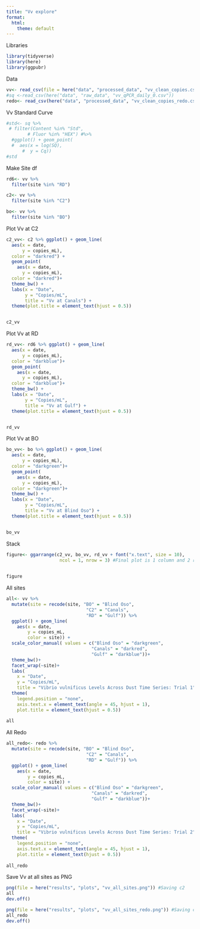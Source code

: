 ```yaml
---
title: "Vv explore"
format:
  html:
    theme: default
---
```


Libraries
```r
library(tidyverse)
library(here)
library(ggpubr)
```

Data
```r
vv<- read_csv(file = here("data", "processed_data", "vv_clean_copies.csv")) 
#sq <-read_csv(here("data", "raw_data", "vv_qPCR_daily_0.csv"))
redo<- read_csv(here("data", "processed_data", "vv_clean_copies_redo.csv"))
```

Vv Standard Curve
```r
#std<- sq %>%
 # filter(Content %in% "Std",
        # Fluor %in% "HEX") #%>%
  #ggplot() + geom_point(
  #  aes(x = log(SQ),
      #  y = Cq))
#std
```


Make Site df
```r
rd6<- vv %>%
  filter(site %in% "RD")

c2<- vv %>%
  filter(site %in% "C2")

bo<- vv %>%
  filter(site %in% "BO")
```

Plot Vv at C2
```r
c2_vv<- c2 %>% ggplot() + geom_line(
  aes(x = date,
      y = copies_mL),
  color = "darkred") +
  geom_point(
    aes(x = date,
      y = copies_mL),
  color = "darkred")+
  theme_bw() +
  labs(x = "Date",
       y = "Copies/mL",
       title = "Vv at Canals") +
  theme(plot.title = element_text(hjust = 0.5))


c2_vv
```

Plot Vv at RD
```r
rd_vv<- rd6 %>% ggplot() + geom_line(
  aes(x = date,
      y = copies_mL),
  color = "darkblue")+
  geom_point(
    aes(x = date,
      y = copies_mL),
  color = "darkblue")+
  theme_bw() +
  labs(x = "Date",
       y = "Copies/mL",
       title = "Vv at Gulf") +
  theme(plot.title = element_text(hjust = 0.5))


rd_vv
```

Plot Vv at BO
```r
bo_vv<- bo %>% ggplot() + geom_line(
  aes(x = date,
      y = copies_mL),
  color = "darkgreen")+
  geom_point(
    aes(x = date,
      y = copies_mL),
  color = "darkgreen")+
  theme_bw() +
  labs(x = "Date",
       y = "Copies/mL",
       title = "Vv at Blind Oso") +
  theme(plot.title = element_text(hjust = 0.5))


bo_vv
```
Stack
```r
figure<- ggarrange(c2_vv, bo_vv, rd_vv + font("x.text", size = 10),
                    ncol = 1, nrow = 3) #Final plot is 1 column and 2 rows 

                
figure
```

All sites
```r
all<- vv %>% 
  mutate(site = recode(site, "BO" = "Blind Oso",
                              "C2" = "Canals",
                              "RD" = "Gulf")) %>%
  ggplot() + geom_line(
    aes(x = date,
        y = copies_mL,
        color = site)) + 
  scale_color_manual( values = c("Blind Oso" = "darkgreen",
                                "Canals" = "darkred",
                                "Gulf" = "darkblue"))+
  theme_bw()+
  facet_wrap(~site)+
  labs(
    x = "Date", 
    y = "Copies/mL",
    title = "Vibrio vulnificus Levels Across Dust Time Series: Trial 1")+
  theme(
    legend.position = "none",
    axis.text.x = element_text(angle = 45, hjust = 1),
    plot.title = element_text(hjust = 0.5)) 
  
all
```
All Redo
```r
all_redo<- redo %>% 
  mutate(site = recode(site, "BO" = "Blind Oso",
                              "C2" = "Canals",
                              "RD" = "Gulf")) %>%
  ggplot() + geom_line(
    aes(x = date,
        y = copies_mL,
        color = site)) + 
  scale_color_manual( values = c("Blind Oso" = "darkgreen",
                                "Canals" = "darkred",
                                "Gulf" = "darkblue"))+
  theme_bw()+
  facet_wrap(~site)+
  labs(
    x = "Date", 
    y = "Copies/mL",
    title = "Vibrio vulnificus Levels Across Dust Time Series: Trial 2")+
  theme(
    legend.position = "none",
    axis.text.x = element_text(angle = 45, hjust = 1),
    plot.title = element_text(hjust = 0.5)) 
  
all_redo
```

Save Vv at all sites as PNG
```r
png(file = here("results", "plots", "vv_all_sites.png")) #Saving c2
all
dev.off()

png(file = here("results", "plots", "vv_all_sites_redo.png")) #Saving c2
all_redo
dev.off()

```
